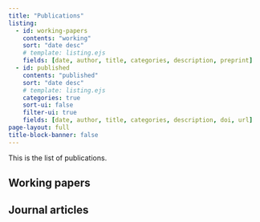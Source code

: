 ```yaml
---
title: "Publications"
listing:
  - id: working-papers
    contents: "working"
    sort: "date desc"
    # template: listing.ejs
    fields: [date, author, title, categories, description, preprint]
  - id: published
    contents: "published"
    sort: "date desc"
    # template: listing.ejs
    categories: true
    sort-ui: false
    filter-ui: true
    fields: [date, author, title, categories, description, doi, url]
page-layout: full
title-block-banner: false
---
```


This is the list of publications.

## Working papers

:::{#working-papers}
:::


## Journal articles

:::{#published}
:::


